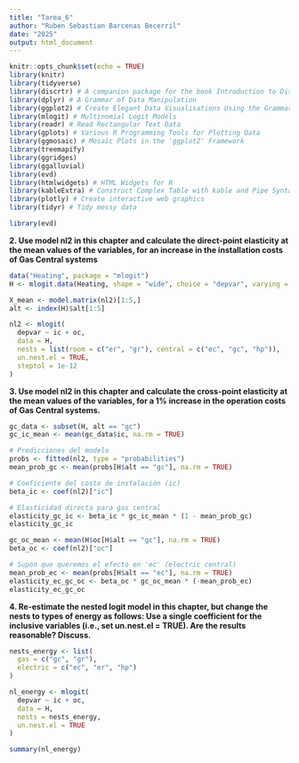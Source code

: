 ---
title: "Tarea_6"
author: "Ruben Sebastian Barcenas Becerril"
date: "2025"
output: html_document
---

```{r setup, include=FALSE}
knitr::opts_chunk$set(echo = TRUE)
library(knitr)
library(tidyverse)
library(discrtr) # A companion package for the book Introduction to Discrete Choice Analysis with `R`
library(dplyr) # A Grammar of Data Manipulation
library(ggplot2) # Create Elegant Data Visualisations Using the Grammar of Graphics
library(mlogit) # Multinomial Logit Models
library(readr) # Read Rectangular Text Data
library(gplots) # Various R Programming Tools for Plotting Data
library(ggmosaic) # Mosaic Plots in the 'ggplot2' Framework
library(treemapify)
library(ggridges)
library(ggalluvial)
library(evd)
library(htmlwidgets) # HTML Widgets for R
library(kableExtra) # Construct Complex Table with kable and Pipe Syntax
library(plotly) # Create interactive web graphics
library(tidyr) # Tidy messy data

library(evd)
```



**2. Use model nl2 in this chapter and calculate the direct-point elasticity at the mean values of the variables, for an increase in the installation costs of Gas Central systems**




```{r}
data("Heating", package = "mlogit")
H <- mlogit.data(Heating, shape = "wide", choice = "depvar", varying = c(3:12))
```


```{r}
X_mean <- model.matrix(nl2)[1:5,]
alt <- index(H)$alt[1:5]
```


```{r}
nl2 <- mlogit(
  depvar ~ ic + oc, 
  data = H,
  nests = list(room = c("er", "gr"), central = c("ec", "gc", "hp")),
  un.nest.el = TRUE,
  steptol = 1e-12
)
```

**3. Use model nl2 in this chapter and calculate the cross-point elasticity at the mean values of the variables, for a 1% increase in the operation costs of Gas Central systems.**

```{r}
gc_data <- subset(H, alt == "gc")
gc_ic_mean <- mean(gc_data$ic, na.rm = TRUE)
```

```{r}
# Predicciones del modelo
probs <- fitted(nl2, type = "probabilities")
mean_prob_gc <- mean(probs[H$alt == "gc"], na.rm = TRUE)

# Coeficiente del costo de instalación (ic)
beta_ic <- coef(nl2)["ic"]

# Elasticidad directa para gas central
elasticity_gc_ic <- beta_ic * gc_ic_mean * (1 - mean_prob_gc)
elasticity_gc_ic

```

```{r}
gc_oc_mean <- mean(H$oc[H$alt == "gc"], na.rm = TRUE)
beta_oc <- coef(nl2)["oc"]

# Supón que queremos el efecto en 'ec' (electric central)
mean_prob_ec <- mean(probs[H$alt == "ec"], na.rm = TRUE)
elasticity_ec_gc_oc <- beta_oc * gc_oc_mean * (-mean_prob_ec)
elasticity_ec_gc_oc

```


**4. Re-estimate the nested logit model in this chapter, but change the nests to types of energy as follows: Use a single coefficient for the inclusive variables (i.e., set un.nest.el = TRUE). Are the results reasonable? Discuss.**


```{r}
nests_energy <- list(
  gas = c("gc", "gr"),
  electric = c("ec", "er", "hp")
)

nl_energy <- mlogit(
  depvar ~ ic + oc, 
  data = H,
  nests = nests_energy,
  un.nest.el = TRUE
)

summary(nl_energy)

```
